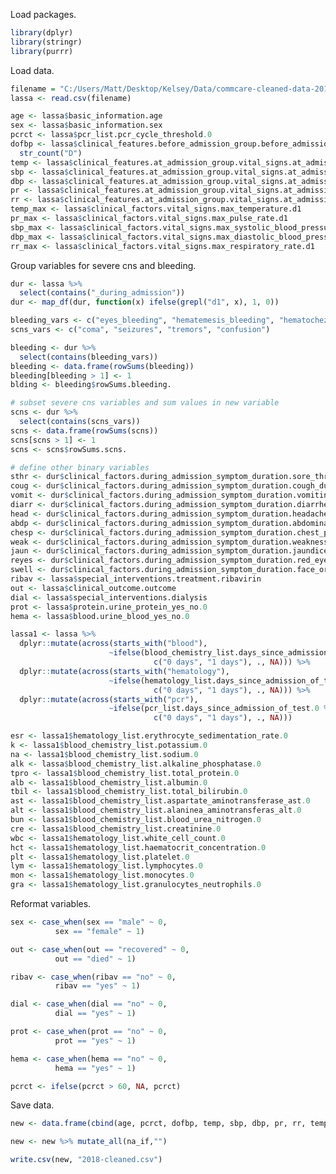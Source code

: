 Load packages.
```{r}
library(dplyr)
library(stringr)
library(purrr)
```

Load data.
```{r}
filename = "C:/Users/Matt/Desktop/Kelsey/Data/commcare-cleaned-data-2018-2020.csv"
lassa <- read.csv(filename)
```

```{r}
age <- lassa$basic_information.age
sex <- lassa$basic_information.sex
pcrct <- lassa$pcr_list.pcr_cycle_threshold.0
dofbp <- lassa$clinical_features.before_admission_group.before_admission_symptom_duration.fever_duration.symptom_before_admission %>%
  str_count("D")	
temp <- lassa$clinical_features.at_admission_group.vital_signs.at_admission_temperature
sbp	<- lassa$clinical_features.at_admission_group.vital_signs.at_admission_systolic_blood_pressure
dbp	<- lassa$clinical_features.at_admission_group.vital_signs.at_admission_diastolic_blood_pressure
pr <- lassa$clinical_features.at_admission_group.vital_signs.at_admission_pulse_rate
rr <- lassa$clinical_features.at_admission_group.vital_signs.at_admission_respiratory_rate
temp_max <- lassa$clinical_factors.vital_signs.max_temperature.d1
pr_max <- lassa$clinical_factors.vital_signs.max_pulse_rate.d1
sbp_max <- lassa$clinical_factors.vital_signs.max_systolic_blood_pressure.d1
dbp_max <- lassa$clinical_factors.vital_signs.max_diastolic_blood_pressure.d1
rr_max <- lassa$clinical_factors.vital_signs.max_respiratory_rate.d1
```

Group variables for severe cns and bleeding.
```{r}
dur <- lassa %>%
  select(contains("_during_admission"))
dur <- map_df(dur, function(x) ifelse(grepl("d1", x), 1, 0))

bleeding_vars <- c("eyes_bleeding", "hematemesis_bleeding", "hematochezia_bleeding", "hemoptysis_bleeding", "injection_sites_bleeding", "mouth_bleeding", "nostrils_bleeding", "vaginal_bleeding", "other_bleeding")
scns_vars <- c("coma", "seizures", "tremors", "confusion")

bleeding <- dur %>%
  select(contains(bleeding_vars))
bleeding <- data.frame(rowSums(bleeding))
bleeding[bleeding > 1] <- 1
blding <- bleeding$rowSums.bleeding.

# subset severe cns variables and sum values in new variable
scns <- dur %>%
  select(contains(scns_vars))
scns <- data.frame(rowSums(scns))
scns[scns > 1] <- 1
scns <- scns$rowSums.scns.

# define other binary variables
sthr <- dur$clinical_factors.during_admission_symptom_duration.sore_throat_duration.symptom_during_admission
coug <- dur$clinical_factors.during_admission_symptom_duration.cough_duration.symptom_during_admission
vomit <- dur$clinical_factors.during_admission_symptom_duration.vomiting_duration.symptom_during_admission
diarr <- dur$clinical_factors.during_admission_symptom_duration.diarrhea_duration.symptom_during_admission
head <- dur$clinical_factors.during_admission_symptom_duration.headache_duration.symptom_during_admission
abdp <- dur$clinical_factors.during_admission_symptom_duration.abdominal_pain_duration.symptom_during_admission
chesp <- dur$clinical_factors.during_admission_symptom_duration.chest_pain_duration.symptom_during_admission
weak <- dur$clinical_factors.during_admission_symptom_duration.weakness_duration.symptom_during_admission
jaun <- dur$clinical_factors.during_admission_symptom_duration.jaundice_duration.symptom_during_admission
reyes <- dur$clinical_factors.during_admission_symptom_duration.red_eyes_duration.symptom_during_admission
swell <- dur$clinical_factors.during_admission_symptom_duration.face_or_neck_swelling_duration.symptom_during_admission
ribav <- lassa$special_interventions.treatment.ribavirin
out <- lassa$clinical_outcome.outcome
dial <- lassa$special_interventions.dialysis
prot <- lassa$protein.urine_protein_yes_no.0
hema <- lassa$blood.urine_blood_yes_no.0
```

```{r}
lassa1 <- lassa %>%
  dplyr::mutate(across(starts_with("blood"),
                      ~ifelse(blood_chemistry_list.days_since_admission_of_test.0 %in% 
                                c("0 days", "1 days"), ., NA))) %>%
  dplyr::mutate(across(starts_with("hematology"),
                      ~ifelse(hematology_list.days_since_admission_of_test.0 %in% 
                                c("0 days", "1 days"), ., NA))) %>%
  dplyr::mutate(across(starts_with("pcr"),
                      ~ifelse(pcr_list.days_since_admission_of_test.0 %in% 
                                c("0 days", "1 days"), ., NA)))

esr <- lassa1$hematology_list.erythrocyte_sedimentation_rate.0
k <- lassa1$blood_chemistry_list.potassium.0
na <- lassa1$blood_chemistry_list.sodium.0
alk <- lassa$blood_chemistry_list.alkaline_phosphatase.0
tpro <- lassa1$blood_chemistry_list.total_protein.0
alb <- lassa1$blood_chemistry_list.albumin.0
tbil <- lassa1$blood_chemistry_list.total_bilirubin.0
ast <- lassa1$blood_chemistry_list.aspartate_aminotransferase_ast.0
alt <- lassa1$blood_chemistry_list.alaninea_aminotransferas_alt.0
bun <- lassa1$blood_chemistry_list.blood_urea_nitrogen.0
cre <- lassa1$blood_chemistry_list.creatinine.0
wbc <- lassa1$hematology_list.white_cell_count.0
hct <- lassa1$hematology_list.haematocrit_concentration.0
plt <- lassa1$hematology_list.platelet.0
lym <- lassa1$hematology_list.lymphocytes.0
mon <- lassa1$hematology_list.monocytes.0
gra <- lassa1$hematology_list.granulocytes_neutrophils.0
```

Reformat variables.
```{r}
sex <- case_when(sex == "male" ~ 0,
          sex == "female" ~ 1)

out <- case_when(out == "recovered" ~ 0,
          out == "died" ~ 1)

ribav <- case_when(ribav == "no" ~ 0,
          ribav == "yes" ~ 1)

dial <- case_when(dial == "no" ~ 0,
          dial == "yes" ~ 1)

prot <- case_when(prot == "no" ~ 0,
          prot == "yes" ~ 1)

hema <- case_when(hema == "no" ~ 0,
          hema == "yes" ~ 1)

pcrct <- ifelse(pcrct > 60, NA, pcrct)
```

Save data.
```{r}
new <- data.frame(cbind(age, pcrct, dofbp, temp, sbp, dbp, pr, rr, temp_max, sbp_max, dbp_max, rr_max, esr, k,  na, alk, tpro, alb, tbil, ast, alt, bun, cre, wbc, hct, plt, lym, mon, gra, sex, scns, blding, sthr, coug, vomit, diarr, head, abdp, chesp, weak, jaun, reyes, swell, ribav, dial, prot, hema, out))

new <- new %>% mutate_all(na_if,"")
```

```{r}
write.csv(new, "2018-cleaned.csv")
```

